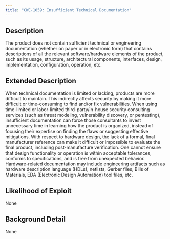 ```yaml
---
title: "CWE-1059: Insufficient Technical Documentation"
---
```


## Description
The product does not contain sufficient
         technical or engineering documentation (whether on paper or
         in electronic form) that contains descriptions of all the
         relevant software/hardware elements of the product, such as
         its usage, structure, architectural components, interfaces, design, implementation,
         configuration, operation, etc.

## Extended Description

When technical documentation is limited or lacking, products are more difficult to maintain.  This indirectly affects security by making it more difficult or time-consuming to find and/or fix vulnerabilities.
When using time-limited or labor-limited third-party/in-house security consulting services (such as threat modeling, vulnerability discovery, or pentesting), insufficient documentation can force those consultants to invest unnecessary time in learning how the product is organized, instead of focusing their expertise on finding the flaws or suggesting effective mitigations.
With respect to hardware design, the lack of a formal, final manufacturer reference can make it difficult or impossible to evaluate the final product, including post-manufacture verification. One cannot ensure that design functionality or operation is within acceptable tolerances, conforms to specifications, and is free from unexpected behavior. Hardware-related documentation may include engineering artifacts such as hardware description language (HDLs), netlists, Gerber files, Bills of Materials, EDA (Electronic Design Automation) tool files, etc.


## Likelihood of Exploit
None

## Background Detail
None
        